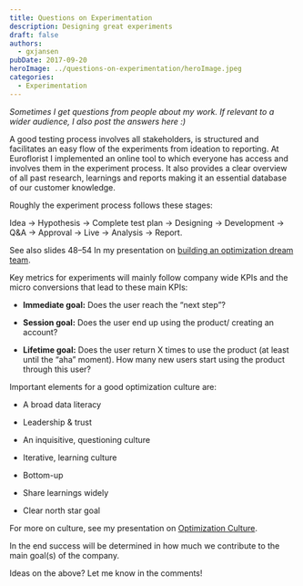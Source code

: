 ```yaml
---
title: Questions on Experimentation
description: Designing great experiments
draft: false
authors:
  - gxjansen
pubDate: 2017-09-20
heroImage: ../questions-on-experimentation/heroImage.jpeg
categories:
  - Experimentation
---
```

*Sometimes I get questions from people about my work. If relevant to a wider audience, I also post the answers here :)*

A good testing process involves all stakeholders, is structured and facilitates an easy flow of the experiments from ideation to reporting. At Euroflorist I implemented an online tool to which everyone has access and involves them in the experiment process. It also provides a clear overview of all past research, learnings and reports making it an essential database of our customer knowledge.

Roughly the experiment process follows these stages:

Idea → Hypothesis → Complete test plan → Designing → Development → Q\&A → Approval → Live → Analysis → Report.

See also slides 48–54 In my presentation on [building an optimization dream team](/presentation/building-your-optimization-dream-team).

Key metrics for experiments will mainly follow company wide KPIs and the micro conversions that lead to these main KPIs:

* **Immediate goal:** Does the user reach the “next step”?

* **Session goal:** Does the user end up using the product/ creating an account?

* **Lifetime goal:** Does the user return X times to use the product (at least until the “aha” moment). How many new users start using the product through this user?

Important elements for a good optimization culture are:

* A broad data literacy

* Leadership & trust

* An inquisitive, questioning culture

* Iterative, learning culture

* Bottom-up

* Share learnings widely

* Clear north star goal

For more on culture, see my presentation on [Optimization Culture](/presentation/creating-an-optimization-culture).

In the end success will be determined in how much we contribute to the main goal(s) of the company.

Ideas on the above? Let me know in the comments!
